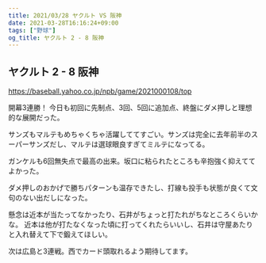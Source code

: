 ```yaml
---
title: 2021/03/28 ヤクルト VS 阪神
date: 2021-03-28T16:16:24+09:00
tags: ["野球"]
og_title: ヤクルト 2 - 8 阪神
---
```


## ヤクルト 2 - 8 阪神

https://baseball.yahoo.co.jp/npb/game/2021000108/top

開幕3連勝！ 今日も初回に先制点、3回、5回に追加点、終盤にダメ押しと理想的な展開だった。

サンズもマルテもめちゃくちゃ活躍しててすごい。サンズは完全に去年前半のスーパーサンズだし、マルテは選球眼良すぎてミルテになってる。

ガンケルも6回無失点で最高の出来。坂口に粘られたところも辛抱強く抑えててよかった。

ダメ押しのおかげで勝ちパターンも温存できたし、打線も投手も状態が良くて文句のない出だしになった。

懸念は近本が当たってなかったり、石井がちょっと打たれがちなところくらいかな。
近本は他が打たなくなった頃に打ってくれたらいいし、石井は守屋あたりと入れ替えて下で鍛えてほしい。

次は広島と3連戦。西でカード頭取れるよう期待してます。